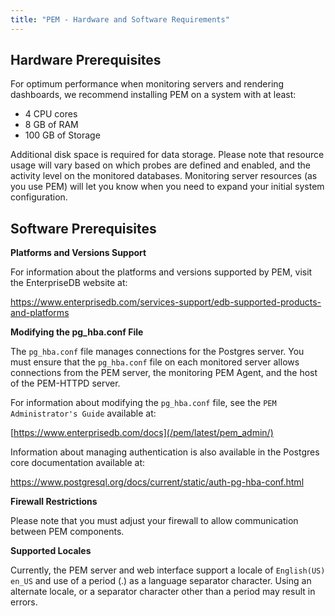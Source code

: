 ```yaml
---
title: "PEM - Hardware and Software Requirements"
---
```


<div id="pem_hardware_software_requirements" class="registered_link"></div>

## Hardware Prerequisites

For optimum performance when monitoring servers and rendering dashboards, we recommend installing PEM on a system with at least:

-   4 CPU cores
-   8 GB of RAM
-   100 GB of Storage

Additional disk space is required for data storage. Please note that resource usage will vary based on which probes are defined and enabled, and the activity level on the monitored databases. Monitoring server resources (as you use PEM) will let you know when you need to expand your initial system configuration.

<div id="software_prerequisites" class="registered_link"></div>

## Software Prerequisites

**Platforms and Versions Support**

For information about the platforms and versions supported by PEM, visit the EnterpriseDB website at:

<https://www.enterprisedb.com/services-support/edb-supported-products-and-platforms>

**Modifying the pg_hba.conf File**

The `pg_hba.conf` file manages connections for the Postgres server. You must ensure that the `pg_hba.conf` file on each monitored server allows connections from the PEM server, the monitoring PEM Agent, and the host of the PEM-HTTPD server.

For information about modifying the `pg_hba.conf` file, see the `PEM Administrator's Guide` available at:

[https://www.enterprisedb.com/docs](/pem/latest/pem_admin/)

Information about managing authentication is also available in the Postgres core documentation available at:

<https://www.postgresql.org/docs/current/static/auth-pg-hba-conf.html>

**Firewall Restrictions**

Please note that you must adjust your firewall to allow communication between PEM components.

**Supported Locales**

Currently, the PEM server and web interface support a locale of `English(US) en_US` and use of a period (.) as a language separator character. Using an alternate locale, or a separator character other than a period may result in errors.
